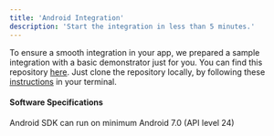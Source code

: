 ```yaml
---
title: 'Android Integration'
description: 'Start the integration in less than 5 minutes.'
---
```


To ensure a smooth integration in your app, we prepared a sample integration with a basic demonstrator just for you. You can find this repository 
[here](https://github.com/TRUE-Metrics-io/truemetrics_android_demo_app_p). Just clone the repository
locally, by following these
[instructions](https://docs.github.com/en/repositories/creating-and-managing-repositories/cloning-a-repository)
in your terminal.

####  Software Specifications
Android SDK can run on minimum Android 7.0 (API level 24)
